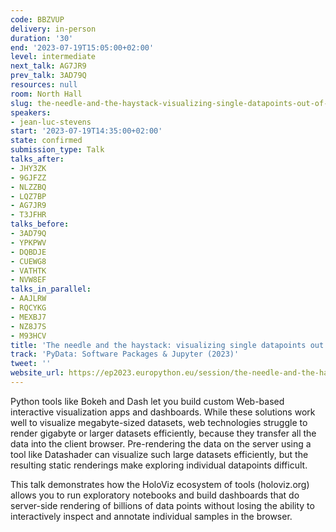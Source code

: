```yaml
---
code: BBZVUP
delivery: in-person
duration: '30'
end: '2023-07-19T15:05:00+02:00'
level: intermediate
next_talk: AG7JR9
prev_talk: 3AD79Q
resources: null
room: North Hall
slug: the-needle-and-the-haystack-visualizing-single-datapoints-out-of-billions
speakers:
- jean-luc-stevens
start: '2023-07-19T14:35:00+02:00'
state: confirmed
submission_type: Talk
talks_after:
- JHY3ZK
- 9GJFZZ
- NLZZBQ
- LQZ7BP
- AG7JR9
- T3JFHR
talks_before:
- 3AD79Q
- YPKPWV
- DQBDJE
- CUEWG8
- VATHTK
- NVW8EF
talks_in_parallel:
- AAJLRW
- RQCYKG
- MEXBJ7
- NZ8J7S
- M93HCV
title: 'The needle and the haystack: visualizing single datapoints out of billions'
track: 'PyData: Software Packages & Jupyter (2023)'
tweet: ''
website_url: https://ep2023.europython.eu/session/the-needle-and-the-haystack-visualizing-single-datapoints-out-of-billions
---
```


Python tools like Bokeh and Dash let you build custom Web-based interactive visualization apps and dashboards.  While these solutions work well to visualize megabyte-sized datasets, web technologies struggle to render gigabyte or larger datasets efficiently, because they transfer all the data into the client browser. Pre-rendering the data on the server using a tool like Datashader can visualize such large datasets efficiently, but the resulting static renderings make exploring individual datapoints difficult.

This talk demonstrates how the HoloViz ecosystem of tools (holoviz.org) allows you to run exploratory notebooks and build dashboards that do server-side rendering of billions of data points without losing the ability to interactively inspect and annotate individual samples in the browser.
